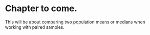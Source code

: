 # Chapter to come.

This will be about comparing two population means or medians when working with paired samples.